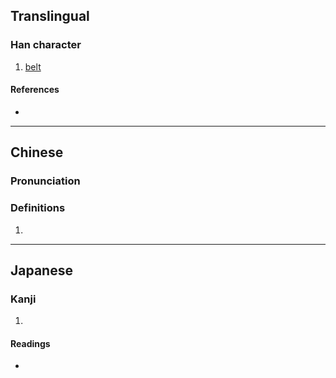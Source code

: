 {{character info/new}}
==Translingual==

===Han character===
{{Han char|rn=50|rad=巾|as=10|sn=13|four=27227|canj=HELB|ids=⿱般巾}}

# [[belt]]

====References====
* {{Han ref|kx=0334.390|dkj=09019|hdz=10750.100|uh=5E4B|ud=24139|bh=DD5C|bd=56668}}

----

==Chinese==
{{zh-forms}}

===Pronunciation===
{{zh-pron
|m=pán
|m-s=
|dg=
|c=pun4
|c-t=
|g=
|h=pfs=
|j=
|mb=
|md=
|mn=
|mn-t=
|w=
|x=
|mc=y
|oc=y
|cat=n
}}

===Definitions===
{{zh-hanzi}}

# {{rfdef|lang=zh}}

----

==Japanese==

===Kanji===
{{ja-kanji|grade=|rs=巾10}}

# {{defn|lang=ja|sort=巾10}}

====Readings====
* {{ja-readings|on=はん,ばん|kun=あたまのかざり}}